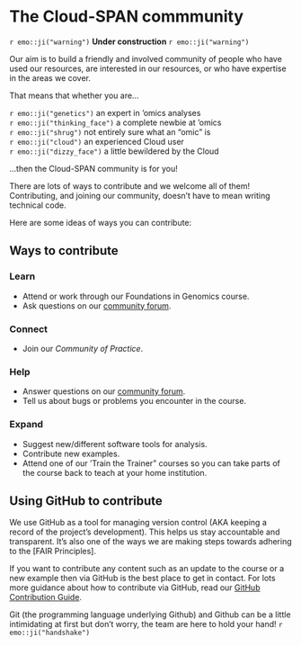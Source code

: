 # The Cloud-SPAN commmunity {#community}

`r emo::ji("warning")` **Under construction** `r emo::ji("warning")`

Our aim is to build a friendly and involved community of people who have used our resources, are interested in our resources, or who have expertise in the areas we cover.

That means that whether you are...\

`r emo::ji("genetics")` an expert in 'omics analyses \
`r emo::ji("thinking_face")` a complete newbie at 'omics \
`r emo::ji("shrug")` not entirely sure what an "omic" is \
`r emo::ji("cloud")` an experienced Cloud user\
`r emo::ji("dizzy_face")` a little bewildered by the Cloud\

...then the Cloud-SPAN community is for you!

There are lots of ways to contribute and we welcome all of them! Contributing, and joining our community, doesn't have to mean writing technical code.

Here are some ideas of ways you can contribute:

## Ways to contribute {#ways-to-contribute}

### Learn {-}
- Attend or work through our Foundations in Genomics course.
- Ask questions on our [community forum](https://cloudspan.peerboard.com/).

### Connect {-}
- Join our *Community of Practice*.

### Help {-}
- Answer questions on our [community forum](https://cloudspan.peerboard.com/).
- Tell us about bugs or problems you encounter in the course.

### Expand {-}
- Suggest new/different software tools for analysis.
- Contribute new examples.
- Attend one of our 'Train the Trainer" courses so you can take parts of the course back to teach at your home institution.

## Using GitHub to contribute
We use GitHub as a tool for managing version control (AKA keeping a record of the project's development). This helps us stay accountable and transparent. It's also one of the ways we are making steps towards adhering to the [FAIR Principles].

If you want to contribute any content such as an update to the course or a new example then via GitHub is the best place to get in contact. For lots more guidance about how to contribute via GitHub, read our [GitHub Contribution Guide](https://github.com/Cloud-SPAN/CloudSPAN-handbook/blob/main/CONTRIBUTING.md).

Git (the programming language underlying Github) and Github can be a little intimidating at first but don't worry, the team are here to hold your hand! `r emo::ji("handshake")`